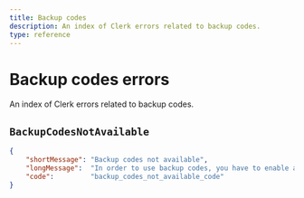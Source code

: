 ```yaml
---
title: Backup codes
description: An index of Clerk errors related to backup codes.
type: reference
---
```


# Backup codes errors 

An index of Clerk errors related to backup codes.

## `BackupCodesNotAvailable`

```json
{
    "shortMessage": "Backup codes not available",
    "longMessage":  "In order to use backup codes, you have to enable any other Multi-factor method",
    "code":         "backup_codes_not_available_code"
}
```
